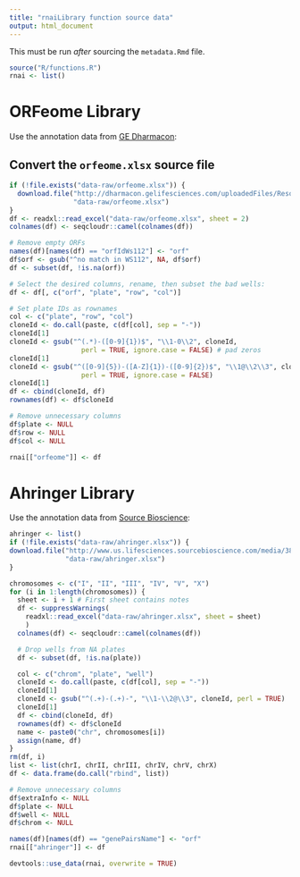 ```yaml
---
title: "rnaiLibrary function source data"
output: html_document
---
```


This must be run *after* sourcing the `metadata.Rmd` file.

```r
source("R/functions.R")
rnai <- list()
```

# ORFeome Library

Use the annotation data from [GE Dharmacon](http://dharmacon.gelifesciences.com/non-mammalian-cdna-and-orf/c.-elegans-rnai/):

## Convert the `orfeome.xlsx` source file

```r
if (!file.exists("data-raw/orfeome.xlsx")) {
  download.file("http://dharmacon.gelifesciences.com/uploadedFiles/Resources/cernai-feeding-library.xlsx",
                "data-raw/orfeome.xlsx")
}
df <- readxl::read_excel("data-raw/orfeome.xlsx", sheet = 2)
colnames(df) <- seqcloudr::camel(colnames(df))

# Remove empty ORFs
names(df)[names(df) == "orfIdWs112"] <- "orf"
df$orf <- gsub("^no match in WS112", NA, df$orf)
df <- subset(df, !is.na(orf))

# Select the desired columns, rename, then subset the bad wells:
df <- df[, c("orf", "plate", "row", "col")]

# Set plate IDs as rownames
col <- c("plate", "row", "col")
cloneId <- do.call(paste, c(df[col], sep = "-"))
cloneId[1]
cloneId <- gsub("^(.*)-([0-9]{1})$", "\\1-0\\2", cloneId,
                  perl = TRUE, ignore.case = FALSE) # pad zeros
cloneId[1]
cloneId <- gsub("^([0-9]{5})-([A-Z]{1})-([0-9]{2})$", "\\1@\\2\\3", cloneId,
                  perl = TRUE, ignore.case = FALSE)
cloneId[1]
df <- cbind(cloneId, df)
rownames(df) <- df$cloneId

# Remove unnecessary columns
df$plate <- NULL
df$row <- NULL
df$col <- NULL

rnai[["orfeome"]] <- df
```


# Ahringer Library

Use the annotation data from [Source Bioscience](http://www.us.lifesciences.sourcebioscience.com/clone-products/non-mammalian/c-elegans/c-elegans-rnai-library/):

```r
ahringer <- list()
if (!file.exists("data-raw/ahringer.xlsx")) {
download.file("http://www.us.lifesciences.sourcebioscience.com/media/381254/C.%20elegans%20Database%202012.xlsx",
              "data-raw/ahringer.xlsx")
}

chromosomes <- c("I", "II", "III", "IV", "V", "X")
for (i in 1:length(chromosomes)) {
  sheet <- i + 1 # First sheet contains notes
  df <- suppressWarnings(
    readxl::read_excel("data-raw/ahringer.xlsx", sheet = sheet)
    )
  colnames(df) <- seqcloudr::camel(colnames(df))

  # Drop wells from NA plates
  df <- subset(df, !is.na(plate))

  col <- c("chrom", "plate", "well")
  cloneId <- do.call(paste, c(df[col], sep = "-"))
  cloneId[1]
  cloneId <- gsub("^(.+)-(.+)-", "\\1-\\2@\\3", cloneId, perl = TRUE)
  cloneId[1]
  df <- cbind(cloneId, df)
  rownames(df) <- df$cloneId
  name <- paste0("chr", chromosomes[i])
  assign(name, df)
}
rm(df, i)
list <- list(chrI, chrII, chrIII, chrIV, chrV, chrX)
df <- data.frame(do.call("rbind", list))

# Remove unnecessary columns
df$extraInfo <- NULL
df$plate <- NULL
df$well <- NULL
df$chrom <- NULL

names(df)[names(df) == "genePairsName"] <- "orf"
rnai[["ahringer"]] <- df
```

```r
devtools::use_data(rnai, overwrite = TRUE)
```
